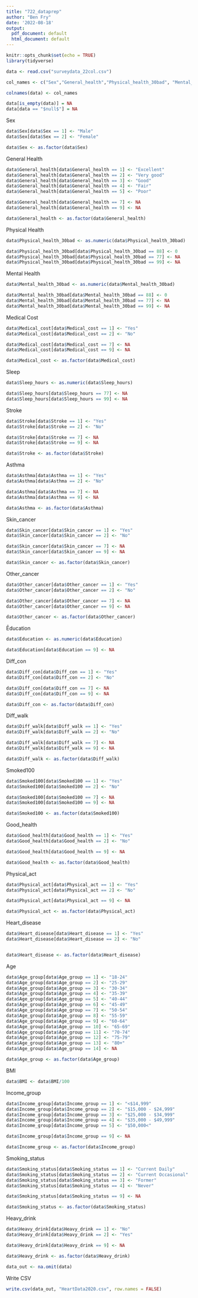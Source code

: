 ---
title: "722_dataprep"
author: "Ben Fry"
date: '2022-08-18'
output:
  pdf_document: default
  html_document: default
---

```{r setup, include=FALSE}
knitr::opts_chunk$set(echo = TRUE)
library(tidyverse)
```

```{r}
data <- read.csv("surveydata_22col.csv")
```

```{r}
col_names <- c("Sex","General_health","Physical_health_30bad", "Mental_health_30bad", "Medical_cost", "Sleep_hours", "Stroke", "Asthma", "Skin_cancer", "Other_cancer", "Education", "Diff_con", "Diff_walk", "Smoked100", "Good_health", "Physical_act", "Heart_disease", "Age_group", "BMI", "Income_group", "Smoking_status", "Heavy_drink")

colnames(data) <- col_names
```

```{r}
data[is_empty(data)] = NA
data[data == "$null$"] = NA
```

Sex
```{r}
data$Sex[data$Sex == 1] <- "Male"
data$Sex[data$Sex == 2] <- "Female"

data$Sex <- as.factor(data$Sex)
```

General Health
```{r}
data$General_health[data$General_health == 1] <- "Excellent"
data$General_health[data$General_health == 2] <- "Very good"
data$General_health[data$General_health == 3] <- "Good"
data$General_health[data$General_health == 4] <- "Fair"
data$General_health[data$General_health == 5] <- "Poor"

data$General_health[data$General_health == 7] <- NA
data$General_health[data$General_health == 9] <- NA

data$General_health <- as.factor(data$General_health)
```


Physical Health
```{r}
data$Physical_health_30bad <- as.numeric(data$Physical_health_30bad)

data$Physical_health_30bad[data$Physical_health_30bad == 88] <- 0
data$Physical_health_30bad[data$Physical_health_30bad == 77] <- NA
data$Physical_health_30bad[data$Physical_health_30bad == 99] <- NA
```

Mental Health
```{r}
data$Mental_health_30bad <- as.numeric(data$Mental_health_30bad)

data$Mental_health_30bad[data$Mental_health_30bad == 88] <- 0
data$Mental_health_30bad[data$Mental_health_30bad == 77] <- NA
data$Mental_health_30bad[data$Mental_health_30bad == 99] <- NA
```

Medical Cost
```{r}
data$Medical_cost[data$Medical_cost == 1] <- "Yes"
data$Medical_cost[data$Medical_cost == 2] <- "No"

data$Medical_cost[data$Medical_cost == 7] <- NA
data$Medical_cost[data$Medical_cost == 9] <- NA

data$Medical_cost <- as.factor(data$Medical_cost)
```


Sleep
```{r}
data$Sleep_hours <- as.numeric(data$Sleep_hours)

data$Sleep_hours[data$Sleep_hours == 77] <- NA
data$Sleep_hours[data$Sleep_hours == 99] <- NA
```


Stroke
```{r}
data$Stroke[data$Stroke == 1] <- "Yes"
data$Stroke[data$Stroke == 2] <- "No"

data$Stroke[data$Stroke == 7] <- NA
data$Stroke[data$Stroke == 9] <- NA

data$Stroke <- as.factor(data$Stroke)
```

Asthma
```{r}
data$Asthma[data$Asthma == 1] <- "Yes"
data$Asthma[data$Asthma == 2] <- "No"

data$Asthma[data$Asthma == 7] <- NA
data$Asthma[data$Asthma == 9] <- NA

data$Asthma <- as.factor(data$Asthma)
```


Skin_cancer
```{r}
data$Skin_cancer[data$Skin_cancer == 1] <- "Yes"
data$Skin_cancer[data$Skin_cancer == 2] <- "No"

data$Skin_cancer[data$Skin_cancer == 7] <- NA
data$Skin_cancer[data$Skin_cancer == 9] <- NA

data$Skin_cancer <- as.factor(data$Skin_cancer)
```

Other_cancer
```{r}
data$Other_cancer[data$Other_cancer == 1] <- "Yes"
data$Other_cancer[data$Other_cancer == 2] <- "No"

data$Other_cancer[data$Other_cancer == 7] <- NA
data$Other_cancer[data$Other_cancer == 9] <- NA

data$Other_cancer <- as.factor(data$Other_cancer)
```

Ēducation
```{r}
data$Education <- as.numeric(data$Education)

data$Education[data$Education == 9] <- NA
```


Diff_con
```{r}
data$Diff_con[data$Diff_con == 1] <- "Yes"
data$Diff_con[data$Diff_con == 2] <- "No"

data$Diff_con[data$Diff_con == 7] <- NA
data$Diff_con[data$Diff_con == 9] <- NA

data$Diff_con <- as.factor(data$Diff_con)
```

Diff_walk
```{r}
data$Diff_walk[data$Diff_walk == 1] <- "Yes"
data$Diff_walk[data$Diff_walk == 2] <- "No"

data$Diff_walk[data$Diff_walk == 7] <- NA
data$Diff_walk[data$Diff_walk == 9] <- NA

data$Diff_walk <- as.factor(data$Diff_walk)
```

Smoked100
```{r}
data$Smoked100[data$Smoked100 == 1] <- "Yes"
data$Smoked100[data$Smoked100 == 2] <- "No"

data$Smoked100[data$Smoked100 == 7] <- NA
data$Smoked100[data$Smoked100 == 9] <- NA

data$Smoked100 <- as.factor(data$Smoked100)
```

Good_health
```{r}
data$Good_health[data$Good_health == 1] <- "Yes"
data$Good_health[data$Good_health == 2] <- "No"

data$Good_health[data$Good_health == 9] <- NA

data$Good_health <- as.factor(data$Good_health)
```

Physical_act
```{r}
data$Physical_act[data$Physical_act == 1] <- "Yes"
data$Physical_act[data$Physical_act == 2] <- "No"

data$Physical_act[data$Physical_act == 9] <- NA

data$Physical_act <- as.factor(data$Physical_act)
```


Heart_disease
```{r}
data$Heart_disease[data$Heart_disease == 1] <- "Yes"
data$Heart_disease[data$Heart_disease == 2] <- "No"


data$Heart_disease <- as.factor(data$Heart_disease)
```

Age
```{r}
data$Age_group[data$Age_group == 1] <- "18-24"
data$Age_group[data$Age_group == 2] <- "25-29"
data$Age_group[data$Age_group == 3] <- "30-34"
data$Age_group[data$Age_group == 4] <- "35-39"
data$Age_group[data$Age_group == 5] <- "40-44"
data$Age_group[data$Age_group == 6] <- "45-49"
data$Age_group[data$Age_group == 7] <- "50-54"
data$Age_group[data$Age_group == 8] <- "55-59"
data$Age_group[data$Age_group == 9] <- "60-64"
data$Age_group[data$Age_group == 10] <- "65-69"
data$Age_group[data$Age_group == 11] <- "70-74"
data$Age_group[data$Age_group == 12] <- "75-79"
data$Age_group[data$Age_group == 13] <- "80+"
data$Age_group[data$Age_group == 14] <- NA

data$Age_group <- as.factor(data$Age_group)
```


BMI

```{r}
data$BMI <- data$BMI/100
```


Income_group
```{r}
data$Income_group[data$Income_group == 1] <- "<$14,999"
data$Income_group[data$Income_group == 2] <- "$15,000 - $24,999"
data$Income_group[data$Income_group == 3] <- "$25,000 - $34,999"
data$Income_group[data$Income_group == 4] <- "$35,000 - $49,999"
data$Income_group[data$Income_group == 5] <- "$50,000<"

data$Income_group[data$Income_group == 9] <- NA

data$Income_group <- as.factor(data$Income_group)
```

Smoking_status
```{r}
data$Smoking_status[data$Smoking_status == 1] <- "Current Daily"
data$Smoking_status[data$Smoking_status == 2] <- "Current Occasional"
data$Smoking_status[data$Smoking_status == 3] <- "Former"
data$Smoking_status[data$Smoking_status == 4] <- "Never"

data$Smoking_status[data$Smoking_status == 9] <- NA

data$Smoking_status <- as.factor(data$Smoking_status)
```

Heavy_drink
```{r}
data$Heavy_drink[data$Heavy_drink == 1] <- "No"
data$Heavy_drink[data$Heavy_drink == 2] <- "Yes"

data$Heavy_drink[data$Heavy_drink == 9] <- NA

data$Heavy_drink <- as.factor(data$Heavy_drink)
```


```{r}
data_out <- na.omit(data)
```

Write CSV
```{r}
write.csv(data_out, "HeartData2020.csv", row.names = FALSE)
```